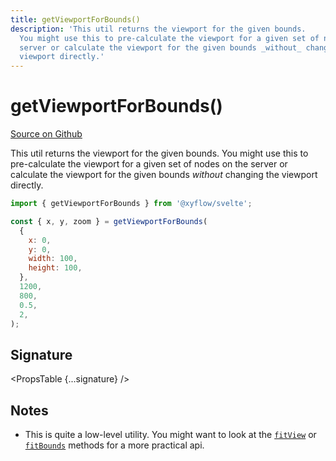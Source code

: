 ```yaml
---
title: getViewportForBounds()
description: 'This util returns the viewport for the given bounds.
  You might use this to pre-calculate the viewport for a given set of nodes on the
  server or calculate the viewport for the given bounds _without_ changing the
  viewport directly.'
---
```



# getViewportForBounds()

[Source on Github](https://github.com/xyflow/xyflow/blob/v11/packages/core/src/utils/graph.ts/#L273)

This util returns the viewport for the given bounds.
You might use this to pre-calculate the viewport for a given set of nodes on the
server or calculate the viewport for the given bounds _without_ changing the
viewport directly.

```js
import { getViewportForBounds } from '@xyflow/svelte';

const { x, y, zoom } = getViewportForBounds(
  {
    x: 0,
    y: 0,
    width: 100,
    height: 100,
  },
  1200,
  800,
  0.5,
  2,
);
```

## Signature

<PropsTable {...signature} />

## Notes

- This is quite a low-level utility. You might want to look at the
  [`fitView`](/api-reference/types/react-flow-instance#fitview) or
  [`fitBounds`](/api-reference/types/react-flow-instance#fitbounds) methods for a more practical
  api.
